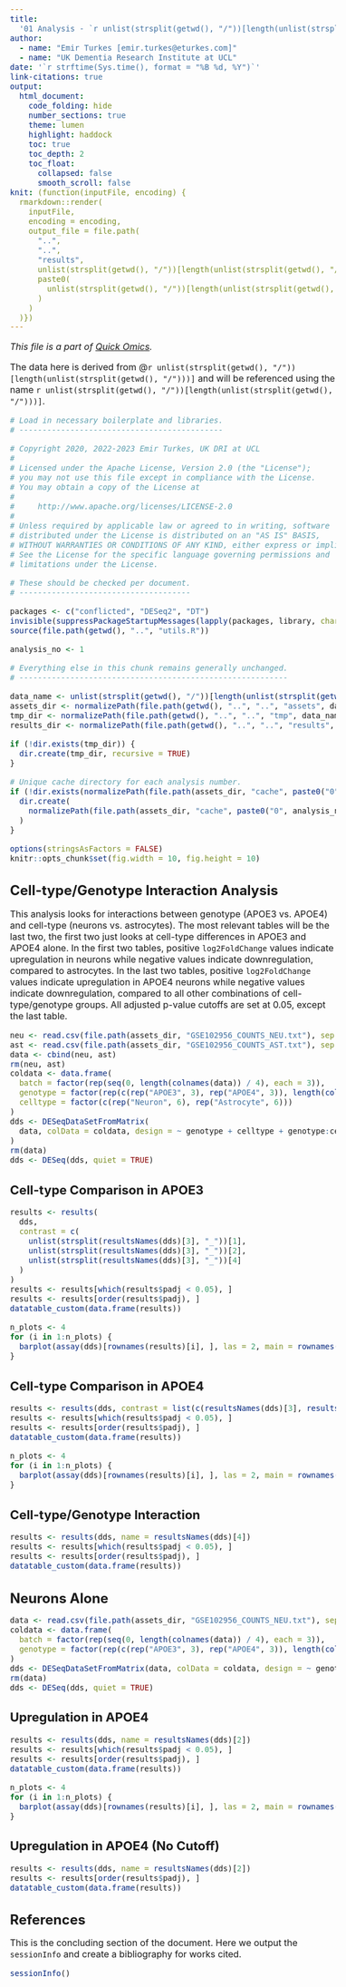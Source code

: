 ```yaml
---
title:
  '01 Analysis - `r unlist(strsplit(getwd(), "/"))[length(unlist(strsplit(getwd(), "/"))) - 2]`'
author:
  - name: "Emir Turkes [emir.turkes@eturkes.com]"
  - name: "UK Dementia Research Institute at UCL"
date: '`r strftime(Sys.time(), format = "%B %d, %Y")`'
link-citations: true
output:
  html_document:
    code_folding: hide
    number_sections: true
    theme: lumen
    highlight: haddock
    toc: true
    toc_depth: 2
    toc_float:
      collapsed: false
      smooth_scroll: false
knit: (function(inputFile, encoding) {
  rmarkdown::render(
    inputFile,
    encoding = encoding,
    output_file = file.path(
      "..",
      "..",
      "results",
      unlist(strsplit(getwd(), "/"))[length(unlist(strsplit(getwd(), "/")))],
      paste0(
        unlist(strsplit(getwd(), "/"))[length(unlist(strsplit(getwd(), "/")))], "-01-analysis.html"
      )
    )
  )})
---
```


<style type="text/css">
body {font-size: 16px;}
h1.title {font-size: 35px;}
h1 {font-size: 24px;}
h2 {font-size: 22px;}
h3 {font-size: 20px;}
.toc-content {padding-left: 0px; padding-right: 0px;}
div.tocify {width: 100%;}
.tocify-subheader .tocify-item {font-size: 0.95em; padding-left: 25px; text-indent: 0;}
div.main-container {max-width: none; width: 100%;}
</style>

*This file is a part of [Quick Omics](https://github.com/eturkes/quick-omics).*

The data here is derived from @`r unlist(strsplit(getwd(), "/"))[length(unlist(strsplit(getwd(), "/")))]` and will be referenced using the name ``r unlist(strsplit(getwd(), "/"))[length(unlist(strsplit(getwd(), "/")))]``.

```r
# Load in necessary boilerplate and libraries.
# --------------------------------------------

# Copyright 2020, 2022-2023 Emir Turkes, UK DRI at UCL
#
# Licensed under the Apache License, Version 2.0 (the "License");
# you may not use this file except in compliance with the License.
# You may obtain a copy of the License at
#
#     http://www.apache.org/licenses/LICENSE-2.0
#
# Unless required by applicable law or agreed to in writing, software
# distributed under the License is distributed on an "AS IS" BASIS,
# WITHOUT WARRANTIES OR CONDITIONS OF ANY KIND, either express or implied.
# See the License for the specific language governing permissions and
# limitations under the License.

# These should be checked per document.
# -------------------------------------

packages <- c("conflicted", "DESeq2", "DT")
invisible(suppressPackageStartupMessages(lapply(packages, library, character.only = TRUE)))
source(file.path(getwd(), "..", "utils.R"))

analysis_no <- 1

# Everything else in this chunk remains generally unchanged.
# ----------------------------------------------------------

data_name <- unlist(strsplit(getwd(), "/"))[length(unlist(strsplit(getwd(), "/")))] # Name of data.
assets_dir <- normalizePath(file.path(getwd(), "..", "..", "assets", data_name)) # Caches and data.
tmp_dir <- normalizePath(file.path(getwd(), "..", "..", "tmp", data_name))
results_dir <- normalizePath(file.path(getwd(), "..", "..", "results", data_name))

if (!dir.exists(tmp_dir)) {
  dir.create(tmp_dir, recursive = TRUE)
}

# Unique cache directory for each analysis number.
if (!dir.exists(normalizePath(file.path(assets_dir, "cache", paste0("0", analysis_no))))) {
  dir.create(
    normalizePath(file.path(assets_dir, "cache", paste0("0", analysis_no))), recursive = TRUE
  )
}

options(stringsAsFactors = FALSE)
knitr::opts_chunk$set(fig.width = 10, fig.height = 10)
```

# Cell-type/Genotype Interaction Analysis

This analysis looks for interactions between genotype (APOE3 vs. APOE4) and cell-type (neurons vs. astrocytes).
The most relevant tables will be the last two, the first two just looks at cell-type differences in APOE3 and APOE4 alone.
In the first two tables, positive `log2FoldChange` values indicate upregulation in neurons while negative values indicate downregulation, compared to astrocytes.
In the last two tables, positive `log2FoldChange` values indicate upregulation in APOE4 neurons while negative values indicate downregulation, compared to all other combinations of cell-type/genotype groups.
All adjusted p-value cutoffs are set at $0.05$, except the last table.

```r
neu <- read.csv(file.path(assets_dir, "GSE102956_COUNTS_NEU.txt"), sep = "\t")
ast <- read.csv(file.path(assets_dir, "GSE102956_COUNTS_AST.txt"), sep = "\t")
data <- cbind(neu, ast)
rm(neu, ast)
coldata <- data.frame(
  batch = factor(rep(seq(0, length(colnames(data)) / 4), each = 3)),
  genotype = factor(rep(c(rep("APOE3", 3), rep("APOE4", 3)), length(colnames(data)) / 6)),
  celltype = factor(c(rep("Neuron", 6), rep("Astrocyte", 6)))
)
dds <- DESeqDataSetFromMatrix(
  data, colData = coldata, design = ~ genotype + celltype + genotype:celltype
)
rm(data)
dds <- DESeq(dds, quiet = TRUE)
```

## Cell-type Comparison in APOE3

```r
results <- results(
  dds,
  contrast = c(
    unlist(strsplit(resultsNames(dds)[3], "_"))[1],
    unlist(strsplit(resultsNames(dds)[3], "_"))[2],
    unlist(strsplit(resultsNames(dds)[3], "_"))[4]
  )
)
results <- results[which(results$padj < 0.05), ]
results <- results[order(results$padj), ]
datatable_custom(data.frame(results))

n_plots <- 4
for (i in 1:n_plots) {
  barplot(assay(dds)[rownames(results)[i], ], las = 2, main = rownames(results)[i])
}
```

## Cell-type Comparison in APOE4

```r
results <- results(dds, contrast = list(c(resultsNames(dds)[3], resultsNames(dds)[4])))
results <- results[which(results$padj < 0.05), ]
results <- results[order(results$padj), ]
datatable_custom(data.frame(results))

n_plots <- 4
for (i in 1:n_plots) {
  barplot(assay(dds)[rownames(results)[i], ], las = 2, main = rownames(results)[i])
}
```

## Cell-type/Genotype Interaction

```r
results <- results(dds, name = resultsNames(dds)[4])
results <- results[which(results$padj < 0.05), ]
results <- results[order(results$padj), ]
datatable_custom(data.frame(results))
```

# Neurons Alone

```r
data <- read.csv(file.path(assets_dir, "GSE102956_COUNTS_NEU.txt"), sep = "\t")
coldata <- data.frame(
  batch = factor(rep(seq(0, length(colnames(data)) / 4), each = 3)),
  genotype = factor(rep(c(rep("APOE3", 3), rep("APOE4", 3)), length(colnames(data)) / 6))
)
dds <- DESeqDataSetFromMatrix(data, colData = coldata, design = ~ genotype)
rm(data)
dds <- DESeq(dds, quiet = TRUE)
```

## Upregulation in APOE4

```r
results <- results(dds, name = resultsNames(dds)[2])
results <- results[which(results$padj < 0.05), ]
results <- results[order(results$padj), ]
datatable_custom(data.frame(results))

n_plots <- 4
for (i in 1:n_plots) {
  barplot(assay(dds)[rownames(results)[i], ], las = 2, main = rownames(results)[i])
}
```

## Upregulation in APOE4 (No Cutoff)

```r
results <- results(dds, name = resultsNames(dds)[2])
results <- results[order(results$padj), ]
datatable_custom(data.frame(results))
```

# References

This is the concluding section of the document. Here we output the `sessionInfo` and create a bibliography for works cited.

```r
sessionInfo()
```
